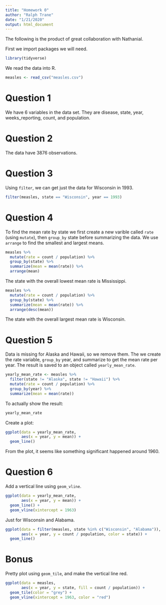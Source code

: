 ```yaml
---
title: "Homework 0"
author: "Ralph Trane"
date: "1/21/2020"
output: html_document
---
```


The following is the product of great collaboration with Nathanial. 

First we import packages we will need.

```r
library(tidyverse)
```

We read the data into R. 

```r
measles <- read_csv("measles.csv") 
```

# Question 1

We have 6 variables in the data set. They are disease, state, year, weeks_reporting, count, and population. 

# Question 2 

The data have 3876 observations. 

# Question 3

Using `filter`, we can get just the data for Wisconsin in 1993. 

```r
filter(measles, state == "Wisconsin", year == 1993)
```

# Question 4

To find the mean rate by state we first create a new varible called `rate` (using `mutate`), then `group_by` state before summarizing the data. We use `arrange` to find the smallest and largest means. 

```r
measles %>% 
  mutate(rate = count / population) %>% 
  group_by(state) %>% 
  summarize(mean = mean(rate)) %>% 
  arrange(mean)
```

The state with the overall lowest mean rate is Mississippi. 

```r
measles %>% 
  mutate(rate = count / population) %>% 
  group_by(state) %>% 
  summarize(mean = mean(rate)) %>% 
  arrange(desc(mean))
```

The state with the overall largest mean rate is Wisconsin. 


# Question 5

Data is missing for Alaska and Hawaii, so we remove them. The we create the rate variable, `group_by` year, and summarize to get the mean rate per year. The result is saved to an object called `yearly_mean_rate`. 

```r
yearly_mean_rate <- measles %>% 
  filter(state != "Alaska", state != "Hawaii") %>% 
  mutate(rate = count / population) %>% 
  group_by(year) %>% 
  summarize(mean = mean(rate))
```

To actually show the result:

```r
yearly_mean_rate
```

Create a plot:

```r
ggplot(data = yearly_mean_rate, 
       aes(x = year, y = mean)) + 
  geom_line()
```

From the plot, it seems like something significant happened around 1960.

# Question 6

Add a vertical line using `geom_vline`.

```r
ggplot(data = yearly_mean_rate, 
       aes(x = year, y = mean)) + 
  geom_line() + 
  geom_vline(xintercept = 1963)
```

Just for Wisconsin and Alabama.

```r
ggplot(data = filter(measles, state %in% c("Wisconsin", "Alabama")),
       aes(x = year, y = count / population, color = state)) +
  geom_line()
```

# Bonus

Pretty plot using `geom_tile`, and make the vertical line red. 

```r
ggplot(data = measles, 
       aes(x = year, y = state, fill = count / population)) + 
  geom_tile(color = "grey") +
  geom_vline(xintercept = 1963, color = "red")
```

